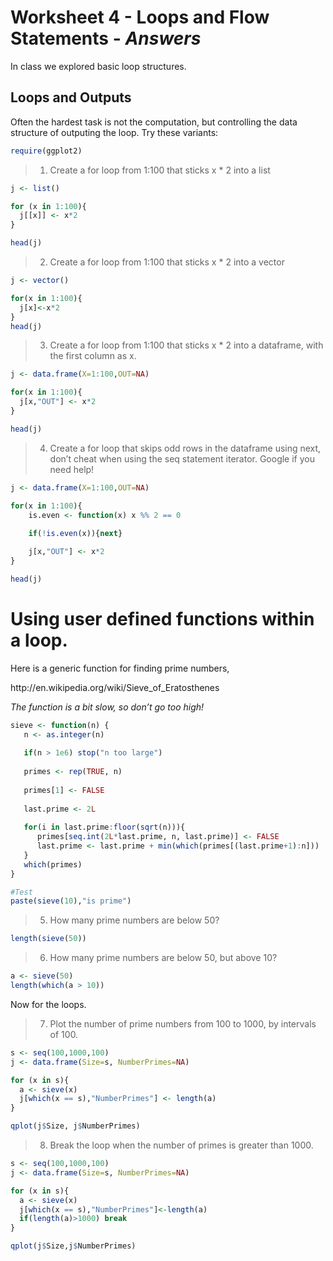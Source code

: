 Worksheet 4 - Loops and Flow Statements - *Answers*
======================================

In class we explored basic loop structures.

Loops and Outputs
----------------

Often the hardest task is not the computation, but controlling the data structure of outputing the loop. Try these variants:

```r
require(ggplot2)
```

> 1. Create a for loop from 1:100 that sticks x * 2 into a list

```r
j <- list()

for (x in 1:100){
  j[[x]] <- x*2
}

head(j)
```

> 2. Create a for loop from 1:100 that sticks x * 2 into a vector

```r
j <- vector()

for(x in 1:100){
  j[x]<-x*2
}
head(j)
```

> 3. Create a for loop from 1:100 that sticks x * 2 into a dataframe, with the first column as x. 

```r

j <- data.frame(X=1:100,OUT=NA)

for(x in 1:100){
  j[x,"OUT"] <- x*2
}

head(j)
```

> 4. Create a for loop that skips odd rows in the dataframe using next, don't cheat when using the seq statement iterator. Google if you need help! 

```r

j <- data.frame(X=1:100,OUT=NA)

for(x in 1:100){
    is.even <- function(x) x %% 2 == 0
    
    if(!is.even(x)){next} 

    j[x,"OUT"] <- x*2
}

head(j)
```


Using user defined functions within a loop.
===========================================
Here is a generic function for finding prime numbers, 

http://en.wikipedia.org/wiki/Sieve_of_Eratosthenes

*The function is a bit slow, so don't go too high!*


```r
sieve <- function(n) {
   n <- as.integer(n)
   
   if(n > 1e6) stop("n too large")
   
   primes <- rep(TRUE, n)
   
   primes[1] <- FALSE
   
   last.prime <- 2L
   
   for(i in last.prime:floor(sqrt(n))){
      primes[seq.int(2L*last.prime, n, last.prime)] <- FALSE
      last.prime <- last.prime + min(which(primes[(last.prime+1):n]))
   }
   which(primes)
}

#Test
paste(sieve(10),"is prime")
```

> 5. How many prime numbers are below 50?

```r
length(sieve(50))
```

> 6. How many prime numbers are below 50, but above 10?

```r
a <- sieve(50)
length(which(a > 10))
```

Now for the loops.

> 7. Plot the number of prime numbers from 100 to 1000, by intervals of 100. 
```r
s <- seq(100,1000,100)
j <- data.frame(Size=s, NumberPrimes=NA)

for (x in s){
  a <- sieve(x)
  j[which(x == s),"NumberPrimes"] <- length(a)
}

qplot(j$Size, j$NumberPrimes)
```

> 8. Break the loop when the number of primes is greater than 1000. 

```r
s <- seq(100,1000,100)
j <- data.frame(Size=s, NumberPrimes=NA)

for (x in s){
  a <- sieve(x)
  j[which(x == s),"NumberPrimes"]<-length(a)
  if(length(a)>1000) break
}

qplot(j$Size,j$NumberPrimes)
```
